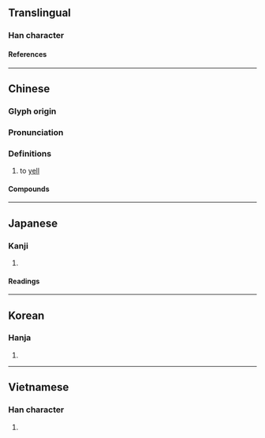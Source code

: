 {{also|䶸}}
{{character info}}
{{character info|0x2F83B}}
==Translingual==

===Han character===
{{Han char|rn=30|rad=口|as=03|sn=6|four=62032|canj=RVI|ids=⿰口幺}}

====References====
{{Han ref|kx=0174.200|dkj=03283|dj=0387.130|hdz=10584.120|uh=5406}}

----

==Chinese==
{{zh-forms}}

===Glyph origin===
{{Han etym}}

===Pronunciation===
{{zh-pron
|m=yāo
|c=jiu1
|mn=ml:iau/qz,xm,zz:io
|oc=y
|cat=v
}}

===Definitions===
{{zh-hanzi}}

# to [[yell]]

====Compounds====
{{zh-der|大吆小喝|喝五吆三|喝吆|吆三喝四|吆五喝六|大聲吆喝|吆喝|吆呼}}

----

==Japanese==

===Kanji===
{{ja-kanji|grade=|rs=口03}}

# {{rfdef|ja|sort=口03}}

====Readings====
{{ja-readings
|on=よう
|kun=こえ, こごえ
}}

----

==Korean==

===Hanja===
{{ko-hanja|요}}

# {{rfdef|ko|sort=口03}}

----

==Vietnamese==

===Han character===
{{vi-readings|reading=yêu|rs=口03}}

# {{rfdef|vi}}
